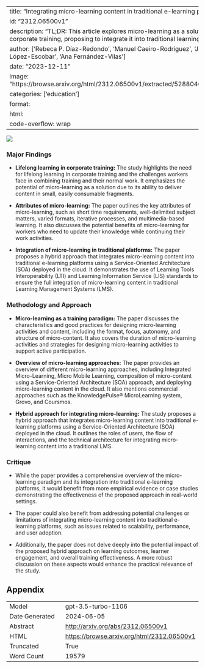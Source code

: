
---
title: "Integrating micro-learning content in traditional e-learning platforms"
id: "2312.06500v1"
description: "TL;DR: This article explores micro-learning as a solution for corporate training, proposing to integrate it into traditional learning systems."
author: ['Rebeca P. Díaz-Redondo', 'Manuel Caeiro-Rodríguez', 'Juan José López-Escobar', 'Ana Fernández-Vilas']
date: "2023-12-11"
image: "https://browse.arxiv.org/html/2312.06500v1/extracted/5288046/wistia.png"
categories: ['education']
format:
  html:
    code-overflow: wrap
---

![](https://browse.arxiv.org/html/2312.06500v1/extracted/5288046/wistia.png)

### Major Findings

- **Lifelong learning in corporate training:** The study highlights the need for lifelong learning in corporate training and the challenges workers face in combining training and their normal work. It emphasizes the potential of micro-learning as a solution due to its ability to deliver content in small, easily consumable fragments.

- **Attributes of micro-learning:** The paper outlines the key attributes of micro-learning, such as short time requirements, well-delimited subject matters, varied formats, iterative processes, and multimedia-based learning. It also discusses the potential benefits of micro-learning for workers who need to update their knowledge while continuing their work activities.

- **Integration of micro-learning in traditional platforms:** The paper proposes a hybrid approach that integrates micro-learning content into traditional e-learning platforms using a Service-Oriented Architecture (SOA) deployed in the cloud. It demonstrates the use of Learning Tools Interoperability (LTI) and Learning Information Service (LIS) standards to ensure the full integration of micro-learning content in traditional Learning Management Systems (LMS).

### Methodology and Approach

- **Micro-learning as a training paradigm:** The paper discusses the characteristics and good practices for designing micro-learning activities and content, including the format, focus, autonomy, and structure of micro-content. It also covers the duration of micro-learning activities and strategies for designing micro-learning activities to support active participation.

- **Overview of micro-learning approaches:** The paper provides an overview of different micro-learning approaches, including Integrated Micro-Learning, Micro Mobile Learning, composition of micro-content using a Service-Oriented Architecture (SOA) approach, and deploying micro-learning content in the cloud. It also mentions commercial approaches such as the KnowledgePulse® MicroLearning system, Grovo, and Coursmos.

- **Hybrid approach for integrating micro-learning:** The study proposes a hybrid approach that integrates micro-learning content into traditional e-learning platforms using a Service-Oriented Architecture (SOA) deployed in the cloud. It outlines the roles of users, the flow of interactions, and the technical architecture for integrating micro-learning content into a traditional LMS.

### Critique

- While the paper provides a comprehensive overview of the micro-learning paradigm and its integration into traditional e-learning platforms, it would benefit from more empirical evidence or case studies demonstrating the effectiveness of the proposed approach in real-world settings.

- The paper could also benefit from addressing potential challenges or limitations of integrating micro-learning content into traditional e-learning platforms, such as issues related to scalability, performance, and user adoption.

- Additionally, the paper does not delve deeply into the potential impact of the proposed hybrid approach on learning outcomes, learner engagement, and overall training effectiveness. A more robust discussion on these aspects would enhance the practical relevance of the study.

## Appendix

|          |          |
|----------|----------|
| Model     | gpt-3.5-turbo-1106       |
| Date Generated     | 2024-06-05       |
| Abstract | [http://arxiv.org/abs/2312.06500v1](http://arxiv.org/abs/2312.06500v1)        |
| HTML     | [https://browse.arxiv.org/html/2312.06500v1](https://browse.arxiv.org/html/2312.06500v1)       |
| Truncated       | True       |
| Word Count       | 19579       |